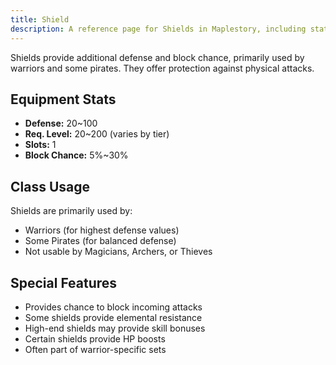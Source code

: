 ```yaml
---
title: Shield
description: A reference page for Shields in Maplestory, including stats, usage, and benefits.
---
```


Shields provide additional defense and block chance, primarily used by warriors and some pirates. They offer protection against physical attacks.

## Equipment Stats

* **Defense:** 20~100
* **Req. Level:** 20~200 (varies by tier)
* **Slots:** 1
* **Block Chance:** 5%~30%

## Class Usage

Shields are primarily used by:
* Warriors (for highest defense values)
* Some Pirates (for balanced defense)
* Not usable by Magicians, Archers, or Thieves

## Special Features

* Provides chance to block incoming attacks
* Some shields provide elemental resistance
* High-end shields may provide skill bonuses
* Certain shields provide HP boosts
* Often part of warrior-specific sets